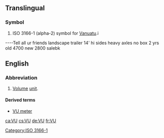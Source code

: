 {{also|vu|.vu|vú|vù|vũ|Vũ|vü|ʋu}}
==Translingual==

===Symbol===
{{head|mul|symbol}}

# ISO 3166-1 (alpha-2) symbol for [[Vanuatu]].i

[[Category:ISO 3166-1]]

----Tell all ur friends landscape trailer 14' hi sides heavy axles no box 2 yrs old 4700 new 2800 salebk

==English==

===Abbreviation===
{{rfc-header|Abbreviation}}
{{wikipedia|VU meter}}
{{head|en|abbreviation}}

# [[volume|Volume]] [[unit]].

====Derived terms====
* [[VU meter]]

[[ca:VU]]
[[cs:VU]]
[[de:VU]]
[[fr:VU]]